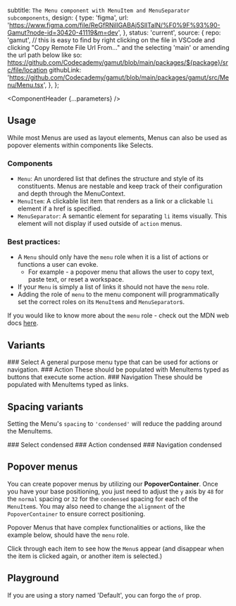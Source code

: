 


  subtitle: `The Menu component with MenuItem and MenuSeparator subcomponents`,
  design: {
    type: 'figma',
    url: 'https://www.figma.com/file/ReGfRNillGABAj5SlITalN/%F0%9F%93%90-Gamut?node-id=30420-41119&m=dev',
  },
  status: 'current',
  source: {
    repo: 'gamut',
    // this is easy to find by right clicking on the file in VSCode and clicking "Copy Remote File Url From..." and the selecting 'main' or amending the url path below like so: https://github.com/Codecademy/gamut/blob/main/packages/${package}/src/file/location
    githubLink:
      'https://github.com/Codecademy/gamut/blob/main/packages/gamut/src/Menu/Menu.tsx',
  },
};

<Meta of={MenuStories} />

<ComponentHeader {...parameters} />

## Usage
While most Menus are used as layout elements, Menus can also be used as popover elements within components like Selects.

### Components

- `Menu`: An unordered list that defines the structure and style of its constituents. Menus are nestable and keep track of their configuration and depth through the MenuContext.
- `MenuItem`: A clickable list item that renders as a link or a clickable `li` element if a href is specified.
- `MenuSeparator`: A semantic element for separating `li` items visually. This element will not display if used outside of `action` menus.

### Best practices:

- A `Menu` should only have the `menu` role when it is a list of actions or functions a user can evoke.
  - For example - a popover menu that allows the user to copy text, paste text, or reset a workspace.
- If your `Menu` is simply a list of links it should not have the `menu` role.
- Adding the role of `menu` to the menu component will programmatically set the correct roles on its `MenuItem`s and `MenuSeparator`s.

If you would like to know more about the `menu` role - check out the MDN web docs [here](https://developer.mozilla.org/en-US/docs/Web/Accessibility/ARIA/Roles/menu_role).

## Variants

<LayoutGrid gap={32} py={24}>

<Column size={4} variant={false} mx={8}>
### Select
<Canvas of={MenuStories.Default} />
A general purpose menu type that can be used for actions or navigation.
</Column>

<Column size={4} variant={false}>
### Action
<Canvas of={MenuStories.Action} />
These should be populated with MenuItems typed as buttons that execute some action.
</Column>

<Column size={4} variant={false}>
### Navigation
<Canvas of={MenuStories.Navigation} />
These should be populated with MenuItems typed as links.
</Column>

</LayoutGrid>

## Spacing variants
Setting the Menu's `spacing` to `'condensed'` will reduce the padding around the MenuItems.

<LayoutGrid gap={32} py={24}>

<Column size={4} variant={false} mx={8}>
### Select condensed
<Canvas of={MenuStories.SelectCondensed} />
</Column>

<Column size={4} variant={false}>
### Action condensed
<Canvas of={MenuStories.ActionCondensed} />
</Column>

<Column size={4} variant={false}>
### Navigation condensed
<Canvas of={MenuStories.NavigationCondensed} />
</Column>

</LayoutGrid>

## Popover menus

You can create popover menus by utilizing our **PopoverContainer**. Once you have your base positioning, you just need to adjust the `y` axis by `48` for the `normal` spacing or `32` for the `condensed` spacing for each of the `MenuItem`s. You may also need to change the `alignment` of the `PopoverContainer` to ensure correct positioning.

Popover Menus that have complex functionalities or actions, like the example below, should have the `menu` role.

Click through each item to see how the `Menu`s appear (and disappear when the item is clicked again, or another item is selected.)

<Canvas of={MenuStories.Popover} />


## Playground

If you are using a story named 'Default', you can forgo the `of` prop.

<Canvas sourceState="shown" of={MenuStories.Default} />

<Controls />
